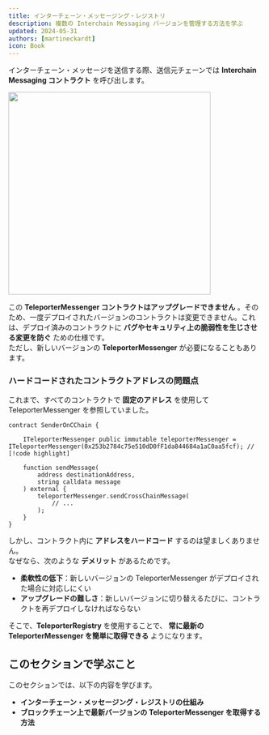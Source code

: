 ```yaml
---
title: インターチェーン・メッセージング・レジストリ  
description: 複数の Interchain Messaging バージョンを管理する方法を学ぶ  
updated: 2024-05-31  
authors: [martineckardt]  
icon: Book  
---
```


インターチェーン・メッセージを送信する際、送信元チェーンでは **Interchain Messaging コントラクト** を呼び出します。  

<img src="/common-images/teleporter/teleporter-source.png" width="400" class="mx-auto"/>

この **TeleporterMessenger コントラクトはアップグレードできません** 。そのため、一度デプロイされたバージョンのコントラクトは変更できません。これは、デプロイ済みのコントラクトに **バグやセキュリティ上の脆弱性を生じさせる変更を防ぐ** ための仕様です。  
ただし、新しいバージョンの **TeleporterMessenger** が必要になることもあります。

### ハードコードされたコントラクトアドレスの問題点  
これまで、すべてのコントラクトで **固定のアドレス** を使用して TeleporterMessenger を参照していました。  

```solidity
contract SenderOnCChain {

    ITeleporterMessenger public immutable teleporterMessenger = ITeleporterMessenger(0x253b2784c75e510dD0fF1da844684a1aC0aa5fcf); // [!code highlight]

    function sendMessage(
        address destinationAddress,
        string calldata message
    ) external {
        teleporterMessenger.sendCrossChainMessage(
            // ...
        );
    }
}
```

しかし、コントラクト内に **アドレスをハードコード** するのは望ましくありません。  
なぜなら、次のような **デメリット** があるためです。

- **柔軟性の低下**：新しいバージョンの TeleporterMessenger がデプロイされた場合に対応しにくい  
- **アップグレードの難しさ**：新しいバージョンに切り替えるたびに、コントラクトを再デプロイしなければならない  

そこで、**TeleporterRegistry** を使用することで、 **常に最新の TeleporterMessenger を簡単に取得できる** ようになります。

## このセクションで学ぶこと  

このセクションでは、以下の内容を学びます。  

- **インターチェーン・メッセージング・レジストリの仕組み**  
- **ブロックチェーン上で最新バージョンの TeleporterMessenger を取得する方法**  